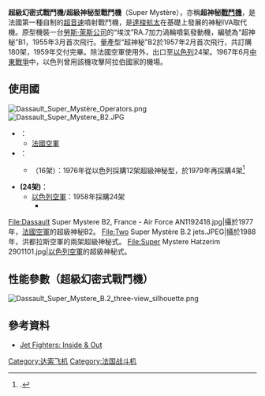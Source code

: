 {{expand|time=2015-09-14T02:57:37+00:00}}
{{noteTA
|1=zh-hans:达索航空; zh-hant:達梭航太;
|2=zh-hans:达索; zh-hant:達梭;
|3=zh-hans:罗尔斯·罗伊斯; zh-hant:勞斯·萊斯;
}}
{{軍用飛機
|名稱= 超級神秘型戰鬥機<br />Super Mystère
|圖片= [[File:SuperMystereB2.JPG|300px]]
|照片說明= 
|類型= [[第一代戰機|第一代戰機]]
|代號=
|乘員= 1／2（雙座機）
|首飛= 1955年3月2日
|服役= 
|退役= 除役
|設計=[[達梭航太|達梭航太]]
|生產={{FRA}}
|產量= 180架
|造價= 
|狀態= 除役
|用戶= [[法國空軍|法國空軍]] <br/>[[以色列空軍|以色列空軍]]<br/>{{tsl|en|Honduran Air Force|洪都拉斯空軍}}
|developed from = {{tsl|en|神秘型戰鬥機|DassaultMystère}}
{{tsl|en|神秘4型戰鬥機|DassaultMystèreIV}}
|衍生= 
|榮譽= 
|數據=
|長度= 14.13米
|翼展= 10.51米（34[[英呎|英呎]]6[[英吋|英吋]]）
|旋翼直徑=
|高度= 4.6米（15[[英呎|英呎]]）
|翼面積= 32.0米²（平方米）; 344呎²（平方呎）
|翼剖面=
|旋翼面積=
|空重= 6,390公斤（14,090磅）
|載重= {{convert|9000|kg}}
|貨艙容積= {{convert|10000|kg}}
|正常起飛重量= 
|最大起飛重量=
|最大著陸重量=
|發動機= [[斯奈克瑪|斯奈克瑪]] Atar 101G-2 [[渦輪噴射發動機|渦輪噴射發動機]]
|功率=
|推力=<br/>軍用推力:{{convert|33.3|kN}}<br/>後燃推力:{{convert|44.1|kN}}
|推力向量=
|燃油量= {{convert|2000|kg}}
|最大速度={{convert|1.12|Mach}}
|巡航速度=
|爬升率= 89公尺/秒
|實用升限=
|最大升限= {{convert|17000|m}}
|最大航程= {{convert|1175|km}}
|作戰半徑= {{convert|870|km}}
|巡航半徑=
|翼負荷= {{convert|281|kg/m2}}
|旋翼負荷=
|推重比= 0.50
|馬力重量比=
|最大過載=
|滑跑距離=
|機槍=
|機炮= 
|火箭= 
|飛彈= 
|炸彈= 掛載點4個
|其他= 
}}
'''超級幻密式戰鬥機/超級神秘型戰鬥機'''（Super Mystère），亦稱'''超神秘[[戰鬥機|戰鬥機]]'''，是法國第一種自制的[[超音速|超音速]]噴射戰鬥機，是[[達梭航太|達梭航太]]在{{link-en|達梭神秘IV型戰鬥機|Dassault Mystère IV}}基礎上發展的神秘IVA取代機。原型機裝一台[[劳斯莱斯有限公司|勞斯·萊斯公司]]的“埃汶”RA.7加力渦輪噴氣發動機，編號為“超神秘”B1，1955年3月首次飛行。量產型“超神秘”B2於1957年2月首次飛行，共訂購180架，1959年交付完畢。除法國空軍使用外，出口至[[以色列|以色列]]24架。1967年6月[[中東戰爭|中東戰爭]]中，以色列曾用該機攻擊阿拉伯國家的機場。

== 使用國 ==
[[File:Dassault_Super_Mystère_Operators.png|thumb]]
[[File:Dassault_Super_Mystere_B2.JPG|thumb]]
* '''{{FRA}}'''：
** [[法國空軍|法國空軍]]
* '''{{HON}}'''：
** {{tsl|en|Honduran Air Force|宏都拉斯空軍}}（16架）：1976年從以色列採購12架超級神秘型，於1979年再採購4架<ref>{{Citation | url = http://www.aeroflight.co.uk/waf/americas/el_salvador/El_Salvador-af-EscCazaBomb.htm | title = El Salvador AF, esc. caza bomb. | publisher = Aero flight | place = [[United_Kingdom|UK]] | type = unit history}}.</ref>
* '''{{ISR}} (24架)'''：
** [[以色列空軍|以色列空軍]]：1958年採購24架
***{{tsl|en|105 Squadron (Israel)|105中隊}}

<Gallery>
File:Dassault Super Mystere B2, France - Air Force AN1192418.jpg|攝於1977年，[[法國空軍|法國空軍]]的超級神秘B2。
File:Two Super Mystère B.2 jets.JPEG|攝於1988年，洪都拉斯空軍的兩架超級神秘式。
File:Super Mystere Hatzerim 2901101.jpg|[[以色列空軍|以色列空軍]]的超級神秘式。
</Gallery>

== 性能參數（超級幻密式戰鬥機） ==
[[File:Dassault_Super_Mystere_B.2_three-view_silhouette.png|right]]
{{aircraft specifications
<!-- if you do not understand how to use this template, please ask at [[Wikipedia_talk:WikiProject_Aircraft|Wikipedia talk:WikiProject Aircraft]] -->

<!-- please answer the following questions -->
|plane or copter?=plane
|jet or prop?=jet

<!-- Now, fill out the specs.  Please include units where appropriate (main comes first, alt in parentheses). If an item doesn't apply, like capacity, leave it blank. For additional lines, end your alt units with a right parenthesis ")" and start a new, fully-formatted line with an asterisk "*" -->
|crew=1
|length main=14.13 m
|length alt=46 ft 4 in
|span main=10.51 m
|span alt=34 ft 6 in
|height main=4.6 m
|height alt=15 ft 1 in
|area main=32.0 m²
|area alt=344 ft²
|empty weight main=6,390 kg
|empty weight alt=14,090 lb
|loaded weight main=9,000 kg
|loaded weight alt=20,000 lb
|max takeoff weight main=10,000 kg
|max takeoff weight alt=22,000 lb)
* '''油量：'''2,000 kg（4,400 lb
|engine (jet)=[[SNECMA_Atar|SNECMA Atar]] 101G-2 
|type of jet=[[turbojet|turbojet]]
|number of jets=1
|thrust main=33.3 kN
|thrust alt=7,490 [[pound-force|lbf]]
|afterburning thrust main=44.1 kN
|afterburning thrust alt=9,920 lbf
|max speed main=[[Mach_number|Mach]] 1.12
|max speed alt=1,195 km/h, 743 mph
|max speed more=at 11,000 m (36,000 ft)
|combat range main=870 km
|combat range alt=470 [[nautical_mile|NM]], 540 mi
|ferry range main=1,175 km
|ferry range alt=634 NM, 730 mi
|ceiling main=17,000 m
|ceiling alt=56,000 ft
|climb rate main=89 m/s
|climb rate alt=18,000 ft/min
|loading main=281 kg/m²
|loading alt=57.6 lb/ft²
|thrust/weight=0.50
|guns=2× [[30_mm_caliber|30 mm (1.18 in)]] [[德發轉輪式機炮|DEFA 552]] cannons with 150 rounds per gun
|rockets=2× Matra rocket pods with 18× [[SNEB航空火箭彈|SNEB]] 68 mm rockets each
|missiles=2× [[Shafrir|Rafael Shafrir]] [[Air-to-air_missile|AAM]]s; 2× [[AS-30L|AS-30L]]
|bombs=2,680 kg (5,000 lb) of payload on four external [[hardpoint|hardpoint]]s, including a variety of bombs, reconnaissance pods or [[Drop_tank|Drop tank]]s
}}

==參考資料==
*[https://books.google.com.tw/books?id=3shgcJXesN0C&pg=PA55&dq=Super+Myst%C3%A8re&hl=zh-TW&sa=X&ved=0CCwQ6AEwAmoVChMIio34x4OFyAIVy56UCh3Hgw9W#v=onepage&q=Super%20Myst%C3%A8re&f=false Jet Fighters: Inside & Out]

{{Dassault aircraft}}

[[Category:达索飞机|Category:达索飞机]]
[[Category:法国战斗机|Category:法国战斗机]]